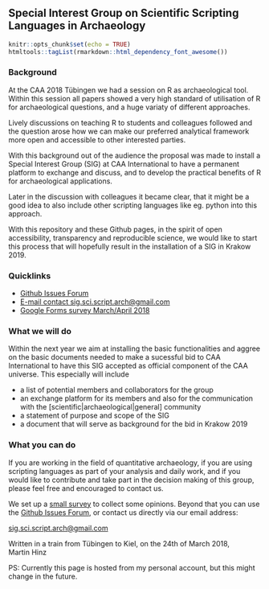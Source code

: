 ## Special Interest Group on Scientific Scripting Languages in Archaeology

```r
knitr::opts_chunk$set(echo = TRUE)
htmltools::tagList(rmarkdown::html_dependency_font_awesome())
```

### Background

At the CAA 2018 Tübingen we had a session on R as archaeological tool. Within this session all papers showed a very high standard of utilisation of R for archaeological questions, and a huge variaty of different approaches.

Lively discussions on teaching R to students and colleagues followed and the question arose how we can make our preferred analytical framework more open and accessible to other interested parties.

With this background out of the audience the proposal was made to install a Special Interest Group (SIG) at CAA International to have a permanent platform to exchange and discuss, and to develop the practical benefits of R for archaeological applications.

Later in the discussion with colleagues it became clear, that it might be a good idea to also include other scripting languages like eg. python into this approach.

With this repository and these Github pages, in the spirit of open accessibility, transparency and reproducible science, we would like to start this process that will hopefully result in the installation of a SIG in Krakow 2019.

### Quicklinks

- <i class="fa fa-github"></i> [Github Issues Forum](https://github.com/MartinHinz/sig_sci_scripting_languages/issues)
- <i class="fa fa-envelope"></i> [E-mail contact sig.sci.script.arch@gmail.com](mailto:sig.sci.script.arch@gmail.com)
- <i class="fa fa-edit"></i> [Google Forms survey March/April 2018](https://goo.gl/forms/1gXCsP1fZyLlSVxP2)

### What we will do

Within the next year we aim at installing the basic functionalities and aggree on the basic documents needed to make a sucessful bid to CAA International to have this SIG accepted as official component of the CAA universe. This especially will include

- a list of potential members and collaborators for the group
- an exchange platform for its members and also for the communication with the [scientific|archaeological|general] community
- a statement of purpose and scope of the SIG
- a document that will serve as background for the bid in Krakow 2019

### What you can do

If you are working in the field of quantitative archaeology, if you are using scripting languages as part of your analysis and daily work, and if you would like to contribute and take part in the decision making of this group, please feel free and encouraged to contact us. 

We set up a [small survey](https://goo.gl/forms/1gXCsP1fZyLlSVxP2) to collect some opinions. Beyond that you can use the [Github Issues Forum](https://github.com/MartinHinz/sig_sci_scripting_languages/issues), or contact us directly via our email address:

[sig.sci.script.arch@gmail.com](mailto:sig.sci.script.arch@gmail.com)

Written in a train from Tübingen to Kiel, on the 24th of March 2018, \
Martin Hinz

PS: Currently this page is hosted from my personal account, but this might change in the future.